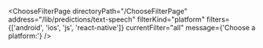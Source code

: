 

<ChooseFilterPage
  directoryPath="/ChooseFilterPage"
  address="/lib/predictions/text-speech"
  filterKind="platform"
  filters={['android', 'ios', 'js', 'react-native']}
  currentFilter="all"
  message={'Choose a platform:'}
/>
